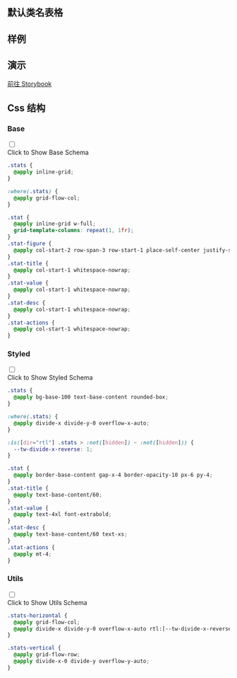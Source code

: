 

## 默认类名表格
  
<CssTable name="stat" />
  
## 样例
  
<Demo></Demo>

## 演示
  
[前往 Storybook](https://story.ui.icebreaker.top/?path=/docs/data-display-stat--docs)
  
## Css 结构


### Base

<div className="collapse">
<input type="checkbox" /> 
<div class="collapse-title px-0">
<span class="btn">Click to Show Base Schema</span>
</div>
<div class="collapse-content"> 

```css
.stats {
  @apply inline-grid;
}

:where(.stats) {
  @apply grid-flow-col;
}

.stat {
  @apply inline-grid w-full;
  grid-template-columns: repeat(1, 1fr);
}
.stat-figure {
  @apply col-start-2 row-span-3 row-start-1 place-self-center justify-self-end;
}
.stat-title {
  @apply col-start-1 whitespace-nowrap;
}
.stat-value {
  @apply col-start-1 whitespace-nowrap;
}
.stat-desc {
  @apply col-start-1 whitespace-nowrap;
}
.stat-actions {
  @apply col-start-1 whitespace-nowrap;
}

```

</div>
</div>



### Styled

<div className="collapse">
<input type="checkbox" /> 
<div class="collapse-title px-0">
<span class="btn">Click to Show Styled Schema</span>
</div>
<div class="collapse-content"> 

```css
.stats {
  @apply bg-base-100 text-base-content rounded-box;
}

:where(.stats) {
  @apply divide-x divide-y-0 overflow-x-auto;
}

:is([dir="rtl"] .stats > :not([hidden]) ~ :not([hidden])) {
  --tw-divide-x-reverse: 1;
}

.stat {
  @apply border-base-content gap-x-4 border-opacity-10 px-6 py-4;
}
.stat-title {
  @apply text-base-content/60;
}
.stat-value {
  @apply text-4xl font-extrabold;
}
.stat-desc {
  @apply text-base-content/60 text-xs;
}
.stat-actions {
  @apply mt-4;
}

```

</div>
</div>



### Utils

<div className="collapse">
<input type="checkbox" /> 
<div class="collapse-title px-0">
<span class="btn">Click to Show Utils Schema</span>
</div>
<div class="collapse-content"> 

```css
.stats-horizontal {
  @apply grid-flow-col;
  @apply divide-x divide-y-0 overflow-x-auto rtl:[--tw-divide-x-reverse:1];
}

.stats-vertical {
  @apply grid-flow-row;
  @apply divide-x-0 divide-y overflow-y-auto;
}

```

</div>
</div>



